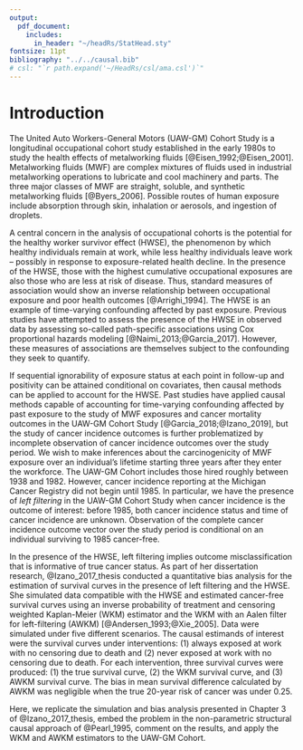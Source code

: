 ```yaml
---
output:
  pdf_document:
    includes:
      in_header: "~/headRs/StatHead.sty"
fontsize: 11pt
bibliography: "../../causal.bib"
# csl: "`r path.expand('~/HeadRs/csl/ama.csl')`"
---
```


# Introduction

The United Auto Workers-General Motors (UAW-GM) Cohort Study is a longitudinal occupational cohort study established in the early 1980s to study the health effects of metalworking fluids [@Eisen_1992;@Eisen_2001]. Metalworking fluids (MWF) are complex mixtures of fluids used in industrial metalworking operations to lubricate and cool machinery and parts. The three major classes of MWF are straight, soluble, and synthetic metalworking fluids [@Byers_2006]. Possible routes of human exposure include absorption through skin, inhalation or aerosols, and ingestion of droplets.

A central concern in the analysis of occupational cohorts is the potential for the healthy worker survivor effect (HWSE), the phenomenon by which healthy individuals remain at work, while less healthy individuals leave work -- possibly in response to exposure-related health decline. In the presence of the HWSE, those with the highest cumulative occupational exposures are also those who are less at risk of disease. Thus, standard measures of association would show an inverse relationship between occupational exposure and poor health outcomes [@Arrighi_1994]. The HWSE is an example of time-varying confounding affected by past exposure. Previous studies have attempted to assess the presence of the HWSE in observed data by assessing so-called path-specific associations using Cox proportional hazards modeling [@Naimi_2013;@Garcia_2017]. However, these measures of associations are themselves subject to the confounding they seek to quantify.

If sequential ignorability of exposure status at each point in follow-up and positivity can be attained conditional on covariates, then causal methods can be applied to account for the HWSE. Past studies have applied causal methods capable of accounting for time-varying confounding affected by past exposure to the study of MWF exposures and cancer mortality outcomes in the UAW-GM Cohort Study [@Garcia_2018;@Izano_2019], but the study of cancer incidence outcomes is further problematized by incomplete observation of cancer incidence outcomes over the study period. We wish to make inferences about the carcinogenicity of MWF exposure over an individual's lifetime starting three years after they enter the workforce. The UAW-GM Cohort includes those hired roughly between 1938 and 1982. However, cancer incidence reporting at the Michigan Cancer Registry did not begin until 1985. In particular, we have the presence of _left filtering_ in the UAW-GM Cohort Study when cancer incidence is the outcome of interest: before 1985, both cancer incidence status and time of cancer incidence are unknown. Observation of the complete cancer incidence outcome vector over the study period is conditional on an individual surviving to 1985 cancer-free.

In the presence of the HWSE, left filtering implies outcome misclassification that is informative of true cancer status. As part of her dissertation research, @Izano_2017_thesis conducted a quantitative bias analysis for the estimation of survival curves in the presence of left filtering and the HWSE. She simulated data compatible with the HWSE and estimated cancer-free survival curves using an inverse probability of treatment and censoring weighted Kaplan-Meier (WKM) estimator and the WKM with an Aalen filter for left-filtering (AWKM) [@Andersen_1993;@Xie_2005]. Data were simulated under five different scenarios. The causal estimands of interest were the survival curves under interventions: (1) always exposed at work with no censoring due to death and (2) never exposed at work with no censoring due to death. For each intervention, three survival curves were produced: (1) the true survival curve, (2) the WKM survival curve, and (3) AWKM survival curve. The bias in mean survival difference calculated by AWKM was negligible when the true 20-year risk of cancer was under 0.25.

Here, we replicate the simulation and bias analysis presented in Chapter 3 of @Izano_2017_thesis, embed the problem in the non-parametric structural causal approach of @Pearl_1995, comment on the results, and apply the WKM and AWKM estimators to the UAW-GM Cohort.